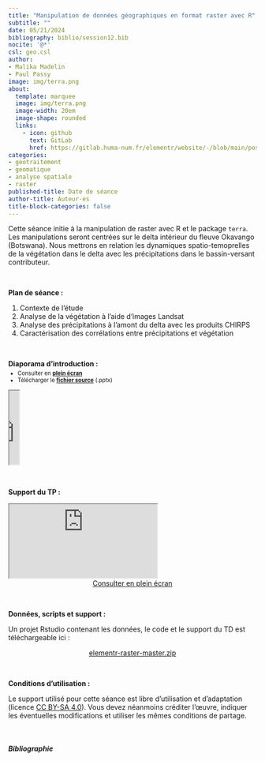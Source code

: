 ```yaml
---
title: "Manipulation de données géographiques en format raster avec R"
subtitle: ""
date: 05/21/2024
bibliography: biblio/session12.bib
nocite: '@*'
csl: geo.csl
author: 
- Malika Madelin
- Paul Passy
image: img/terra.png
about:
  template: marquee
  image: img/terra.png
  image-width: 20em
  image-shape: rounded
  links:
    - icon: github
      text: GitLab
      href: https://gitlab.huma-num.fr/elementr/website/-/blob/main/posts/seance12_raster_terra.qmd
categories: 
- géotraitement
- geomatique
- analyse spatiale
- raster
published-title: Date de séance
author-title: Auteur·es
title-block-categories: false
---
```


Cette séance initie à la manipulation de raster avec R et le package `terra`. Les manipulations seront centrées sur le delta intérieur du fleuve Okavango (Botswana). Nous mettrons en relation les dynamiques spatio-temoprelles de la végétation dans le delta avec les précipitations dans le bassin-versant contributeur.

\

**Plan de séance :**

1.  Contexte de l'étude\
2.  Analyse de la végétation à l'aide d'images Landsat\
3.  Analyse des précipitations à l'amont du delta avec les produits CHIRPS\
4.  Caractérisation des corrélations entre précipitations et végétation

\

**Diaporama d'introduction :**

::: {.nonicremental style="font-size:80%;margin-top:-10px;margin-bottom:10px;"}
-   Consulter en [**plein écran**](support/ElementR_Raster_21mai24.pdf)\
-   Télécharger le [**fichier source**](support/ElementR_Raster_21mai24.pptx) (.pptx)
:::

::: diapo
<object class="slide" data="support/ElementR_Raster_21mai24.pdf" type="application/pdf">

<iframe src="https://docs.google.com/viewer?url=your_url_to_pdf&amp;embedded=true" width="20">

</iframe>

</object>
:::

\

**Support du TP :**

::: quartodoc
<iframe class="slide3" src="https://elementr-raster-elementr-session-geomatique-eefbb27c2522efe93ff.gitpages.huma-num.fr/">

</iframe>
:::

<center><a href="https://elementr-raster-elementr-session-geomatique-eefbb27c2522efe93ff.gitpages.huma-num.fr/" class="btn btn-outline-success" role="button" aria-disabled="true"><i class="bi bi-eye"></i> Consulter en plein écran</a></center>

\

**Données, scripts et support :**

Un projet Rstudio contenant les données, le code et le support du TD est téléchargeable ici :

<center><a href="https://gitlab.huma-num.fr/elementr/session_geomatique/elementr-raster/-/archive/master/elementr-raster-master.zip" class="btn btn-success" role="button" aria-disabled="true"><i class="bi bi-cloud-arrow-down"></i> elementr-raster-master.zip</a></center>

\

**Conditions d'utilisation :**

Le support utilisé pour cette séance est libre d'utilisation et d'adaptation (licence [CC BY-SA 4.0](https://creativecommons.org/licenses/by-sa/4.0/deed.fr)). Vous devez néanmoins créditer l'œuvre, indiquer les éventuelles modifications et utiliser les mêmes conditions de partage.

\

##### Bibliographie

::: {#refs}
:::
